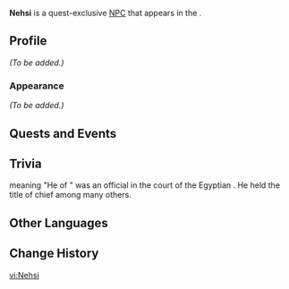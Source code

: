 {{Meta
<!-- Remove this template after adding the missing info -->
|missing_NPC_profile  = yes
<!--
|missing_NPC_idle     = yes
|missing_NPC_dialogue = yes
-->
}}
{{Character Infobox
|type             = Quest NPC
|image            = NPC Nehsi.png
|realname         = <!-- Optional, if different from in-game name -->
|region           = Natlan
|location         = Natlan
|affiliation      = Children of Echoes
|title            = 

|ancestry         = <!-- Clan/family -->
|father           = 
|mother           = 
|spouse           = 
|sibling          = 
|child            = 
|relative         = 

|voiceEN          = 
|voiceCN          = 
|voiceJP          = 
|voiceKR          = 
}}
'''Nehsi''' is a quest-exclusive [[NPC]] that appears in the {{Quest|Beyond the Smoke and Mirrors}}.
<!--
==Location==
{{subst:#tag:gallery|
NPC Location {{subst:#titleparts:{{subst:PAGENAME}}}}.png{{subst:!}}{{subst:#titleparts:{{subst:PAGENAME}}}}'s location
NPC Location {{subst:#titleparts:{{subst:PAGENAME}}}} Context.png{{subst:!}}Additional context
}}
-->
==Profile==
<!--Detailed story/lore information goes here.-->
''(To be added.)''

===Appearance===
<!--Keep appearance section short and concise. Limit to 2 paragraphs with 3-4 sentences each.-->
''(To be added.)''

==Quests and Events==
{{Quests and Events}}
<!--
==Idle Quotes==
{{Dialogue Start}}
:{{DIcon|Idle}} {{Tx}}
::{{A|VO {{subst:#titleparts:{{subst:PAGENAME}}}} 01.ogg}} "{{Tx}}"
{{Dialogue End}}

==Dialogue==
{{Dialogue Start}}
:'''{{subst:#titleparts:{{subst:PAGENAME}}}}:''' 
:{{DIcon}}
{{Dialogue End}}

==Event Dialogue==
===Event Name===
{{Dialogue Start}}
:'''{{subst:#titleparts:{{subst:PAGENAME}}}}:'''
{{Dialogue End}}
-->
==Trivia==
{{w|Nehsi}} meaning "He of {{w|Nubia}}" was an official in the court of the Egyptian {{w|Pharaoh}} {{w|Hatshepsut}}. He held the title of chief {{w|Treasurer (Ancient Egypt)|treasurer}} among many others.

==Other Languages==
{{Other Languages|default_hidden=1
|en      = Nehsi
|zhs     = 奈赫西
|zhs_rm  = Nàihèxī
|zht     = 奈赫西
|zht_rm  = Nàihèxī
|ja      = ナフシ
|ja_rm   = Nafushi
|ko      = 네흐시
|es      = Nehsi
|fr      = Nehsi
|ru      = Нехси
|th      = Nehsi
|vi      = Nehsi
|de      = Nehsi
|id      = Nehsi
|pt      = Nehsi
|tr      = Nehsi
|it      = Nehsi
}}

==Change History==
{{Change History|5.1}}
<!--
==References==
{{Reflist}}
-->

[[vi:Nehsi]]